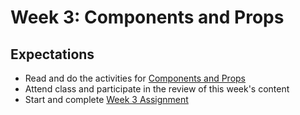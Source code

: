 # Week 3: Components and Props

## Expectations

- Read and do the activities for [Components and Props](/week3/components-and-props)
- Attend class and participate in the review of this week's content
- Start and complete [Week 3 Assignment](/week3/assignment)


<Slideshow file="/week3/slides" />
